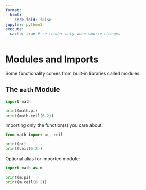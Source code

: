 ```yaml
---
format:
  html:
    code-fold: false
jupyter: python3
execute:
  cache: true # re-render only when source changes
---
```



# Modules and Imports

Some functionality comes from built-in libraries called modules.

## The `math` Module

```python
import math

print(math.pi)
print(math.ceil(6.2))
```

Importing only the function(s) you care about:

```python
from math import pi, ceil

print(pi)
print(ceil(6.2))
```


Optional alias for imported module:

```python
import math as m

print(m.pi)
print(m.ceil(6.2))
```
